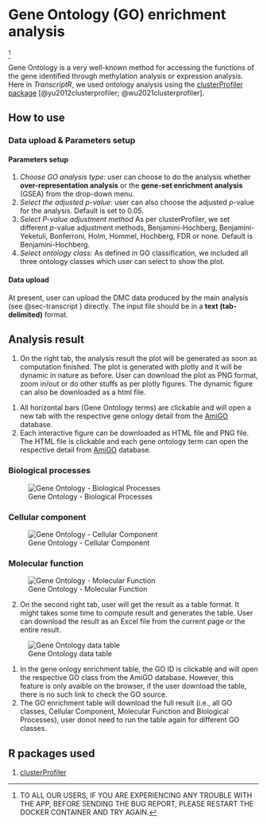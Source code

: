 # Gene Ontology (GO) enrichment analysis {#sec-go} 
^[TO ALL OUR USERS, IF YOU ARE EXPERIENCING ANY TROUBLE WITH THE APP, BEFORE SENDING THE BUG REPORT, PLEASE RESTART THE DOCKER CONTAINER AND TRY AGAIN.]

Gene Ontology is a very well-known method for accessing the functions of the gene identified through methylation analysis or expression analysis.
Here in *TranscriptR*, we used ontology analysis using the [clusterProfiler package](https://bioconductor.org/packages/release/bioc/html/clusterProfiler.html){target="_blank"} [@yu2012clusterprofiler; @wu2021clusterprofiler].

## How to use
### Data upload & Parameters setup

#### Parameters setup
1. *Choose GO analysis type*: user can choose to do the analysis whether **over-representation analysis** or the **gene-set enrichment analysis** (GSEA) from the drop-down menu.
2. *Select the adjusted p-value*: user can also choose the adjusted *p*-value for the analysis. Default is set to 0.05.
3. *Select P-value adjustment method* As per clusterProfiler, we set different *p*-value adjustment methods, Benjamini-Hochberg, Benjamini-Yeketuli, Bonferroni, Holm, Hommel, Hochberg, FDR or none. Default is Benjamini-Hochberg.
4. *Select ontology class*: As defined in GO classification, we included all three ontology classes which user can select to show the plot.

#### Data upload
At present, user can upload the DMC data produced by the main analysis (see @sec-transcript ) directly. The input file should be in a **text (tab-delimited)** format.

## Analysis result
1. On the right tab, the analysis result the plot will be generated as soon as computation finished. The plot is generated with plotly and it will be dynamic in nature as before. User can download the plot as PNG format, zoom in/out or do other stuffs as per plotly figures. The dynamic figure can also be downloaded as a html file.

::: {.callout-note}
1. All horizontal bars (Gene Ontology terms) are clickable and will open a new tab with the respective gene onlogy detail from the [AmiGO](http://amigo.geneontology.org/amigo) database. 
2. Each interactive figure can be downloaded as HTML file and PNG file. The HTML file is clickable and each gene ontology term can open the respective detail from [AmiGO](http://amigo.geneontology.org/amigo) database.
:::

### Biological processes
![Gene Ontology - Biological Processes](_images/GO-BP.png)

### Cellular component
![Gene Ontology - Cellular Component](_images/GO-CC.png)

### Molecular function
![Gene Ontology - Molecular Function](_images/GO-MF.png)

2. On the second right tab, user will get the result as a table format. It might takes some time to compute result and generates the table. User can download the result as an Excel file from the current page or the entire result. \

![Gene Ontology data table](_images/GO-table.png)

::: {.callout-warning}
1. In the gene onlogy enrichment table, the GO ID is clickable and will open the respective GO class from the AmiGO database. However, this feature is only avaible on the browser, if the user download the table, there is no such link to check the GO source.
2. The GO enrichment table will download the full result (i.e., all GO classes, Cellular Component, Molecular Function and Biological Processes), user donot need to run the table again for different GO classes.
:::

## R packages used
1. [clusterProfiler](https://bioconductor.org/packages/release/bioc/vignettes/clusterProfiler/inst/doc/clusterProfiler.html)
